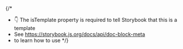 
{/\*

- 👇 The isTemplate property is required to tell Storybook that this is a template
- See https://storybook.js.org/docs/api/doc-block-meta
- to learn how to use
  \*/}

<Meta isTemplate />

<Title />

<Primary />

## Inputs

The component accepts the following inputs (props):

<Controls />

---

## Additional variations

Listed below are additional variations of the component.

<Stories />

